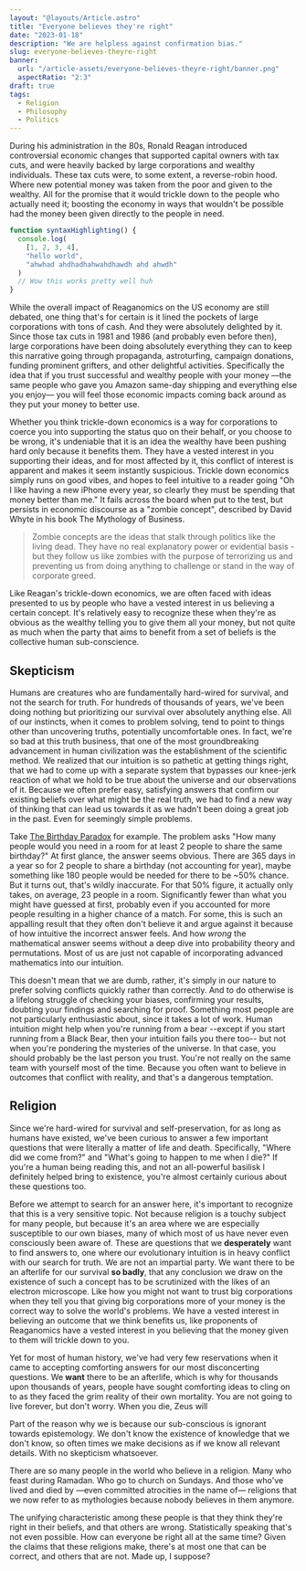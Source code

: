 ```yaml
---
layout: "@layouts/Article.astro"
title: "Everyone believes they're right"
date: "2023-01-18"
description: "We are helpless against confirmation bias."
slug: everyone-believes-theyre-right
banner:
  url: "/article-assets/everyone-believes-theyre-right/banner.png"
  aspectRatio: "2:3"
draft: true
tags:
  - Religion
  - Philosophy
  - Politics
---
```



During his administration in the 80s, Ronald Reagan introduced controversial economic changes that supported capital owners with tax cuts, and were heavily backed by large corporations and wealthy individuals. These tax cuts were, to some extent, a reverse-robin hood. Where new potential money was taken from the poor and given to the wealthy. All for the promise that it would trickle down to the people who actually need it; boosting the economy in ways that wouldn't be possible had the money been given directly to the people in need.

```ts
function syntaxHighlighting() {
  console.log(
    [1, 2, 3, 4],
    "hello world",
    "ahwhad ahdhadhahwahdhawdh ahd ahwdh"
  )
  // Wow this works pretty well huh
}
```

While the overall impact of Reaganomics on the US economy are still debated, one thing that's for certain is it lined the pockets of large corporations with tons of cash. And they were absolutely delighted by it. Since those tax cuts in 1981 and 1986 (and probably even before then), large corporations have been doing absolutely everything they can to keep this narrative going through propaganda, astroturfing, campaign donations, funding prominent grifters, and other delightful activities. Specifically the idea that if you trust successful and wealthy people with your money —the same people who gave you Amazon same-day shipping and everything else you enjoy— you will feel those economic impacts coming back around as they put your money to better use.

Whether you think trickle-down economics is a way for corporations to coerce you into supporting the status quo on their behalf, or you choose to be wrong, it's undeniable that it is an idea the wealthy have been pushing hard only because it benefits them. They have a vested interest in you supporting their ideas, and for most affected by it, this conflict of interest is apparent and makes it seem instantly suspicious. Trickle down economics simply runs on good vibes, and hopes to feel intuitive to a reader going "Oh I like having a new iPhone every year, so clearly they must be spending that money better than me." It fails across the board when put to the test, but persists in economic discourse as a "zombie concept", described by David Whyte in his book <T>The Mythology of Business</T>.

> Zombie concepts are the ideas that stalk through politics like the living dead. They have no real explanatory power or evidential basis - but they follow us like zombies with the purpose of terrorizing us and preventing us from doing anything to challenge or stand in the way of corporate greed.

Like Reagan's trickle-down economics, we are often faced with ideas presented to us by people who have a vested interest in us believing a certain concept. It's relatively easy to recognize these when they're as obvious as the wealthy telling you to give them all your money, but not quite as much when the party that aims to benefit from a set of beliefs is the collective human sub-conscience.

## Skepticism

Humans are creatures who are fundamentally hard-wired for survival, and not the search for truth. For hundreds of thousands of years, we've been doing nothing but prioritizing our survival over absolutely anything else. All of our instincts, when it comes to problem solving, tend to point to things other than uncovering truths, potentially uncomfortable ones. In fact, we're so bad at this truth business, that one of the most groundbreaking advancement in human civilization was the establishment of the scientific method. We realized that our intuition is so pathetic at getting things right, that we had to come up with a separate system that bypasses our knee-jerk reaction of what we hold to be true about the universe and our observations of it. Because we often prefer easy, satisfying answers that confirm our existing beliefs over what might be the real truth, we had to find a new way of thinking that can lead us towards it as we hadn't been doing a great job in the past. Even for seemingly simple problems.

Take [The Birthday Paradox](https://en.wikipedia.org/wiki/Birthday_problem) for example. The problem asks "How many people would you need in a room for at least 2 people to share the same birthday?" At first glance, the answer seems obvious. There are 365 days in a year so for 2 people to share a birthday (not accounting for year), maybe something like 180 people would be needed for there to be ~50% chance. But it turns out, that's wildly inaccurate. For that 50% figure, it actually only takes, on average, 23 people in a room. Significantly fewer than what you might have guessed at first, probably even if you accounted for more people resulting in a higher chance of a match. For some, this is such an appalling result that they often don't believe it and argue against it because of how intuitive the incorrect answer feels. And how _wrong_ the mathematical answer seems without a deep dive into probability theory and permutations. Most of us are just not capable of incorporating advanced mathematics into our intuition.

This doesn't mean that we are dumb, rather, it's simply in our nature to prefer solving conflicts quickly rather than correctly. And to do otherwise is a lifelong struggle of checking your biases, confirming your results, doubting your findings and searching for proof. Something most people are not particularly enthusiastic about, since it takes a lot of work. Human intuition might help when you're running from a bear --except if you start running from a Black Bear, then your intuition fails you there too-- but not when you're pondering the mysteries of the universe. In that case, you should probably be the last person you trust. You're not really on the same team with yourself most of the time. Because you often want to believe in outcomes that conflict with reality, and that's a dangerous temptation.

## Religion

Since we're hard-wired for survival and self-preservation, for as long as humans have existed, we've been curious to answer a few important questions that were <T>literally</T> a matter of life and death. Specifically, "Where did we come from?" and "What's going to happen to me when I die?" If you're a human being reading this, and not an all-powerful basilisk I definitely helped bring to existence, you're almost certainly curious about these questions too.

Before we attempt to search for an answer here, it's important to recognize that this is a very sensitive topic. Not because religion is a touchy subject for many people, but because it's an area where we are especially susceptible to our own biases, many of which most of us have never even consciously been aware of. These are questions that we **desperately** want to find answers to, one where our evolutionary intuition is in heavy conflict with our search for truth. We are not an impartial party. We want there to be an afterlife for our survival **so badly**, that any conclusion we draw on the existence of such a concept has to be scrutinized with the likes of an electron microscope. Like how you might not want to trust big corporations when they tell you that giving big corporations more of your money is the correct way to solve the world's problems. We have a vested interest in believing an outcome that we think benefits us, like proponents of Reaganomics have a vested interest in you believing that the money given to them will trickle down to you.

Yet for most of human history, we've had very few reservations when it came to accepting comforting answers for our most disconcerting questions. We **want** there to be an afterlife, which is why for thousands upon thousands of years, people have sought comforting ideas to cling on to as they faced the grim reality of their own mortality. You are not going to live forever, but don't worry. When you die, Zeus will

Part of the reason why we is because our sub-conscious is ignorant towards epistemology. We don't know the existence of knowledge that we don't know, so often times we make decisions as if we know all relevant details. With no skepticism whatsoever.

There are so many people in the world who believe in a religion. Many who feast during Ramadan. Who go to church on Sundays. And those who've lived and died by —even committed atrocities in the name of— religions that we now refer to as mythologies because nobody believes in them anymore.

The unifying characteristic among these people is that they think they're right in their beliefs, and that others are wrong. Statistically speaking that's not even possible. How can everyone be right all at the same time? Given the claims that these religions make, there's at most one that can be correct, and others that are not. Made up, I suppose?
